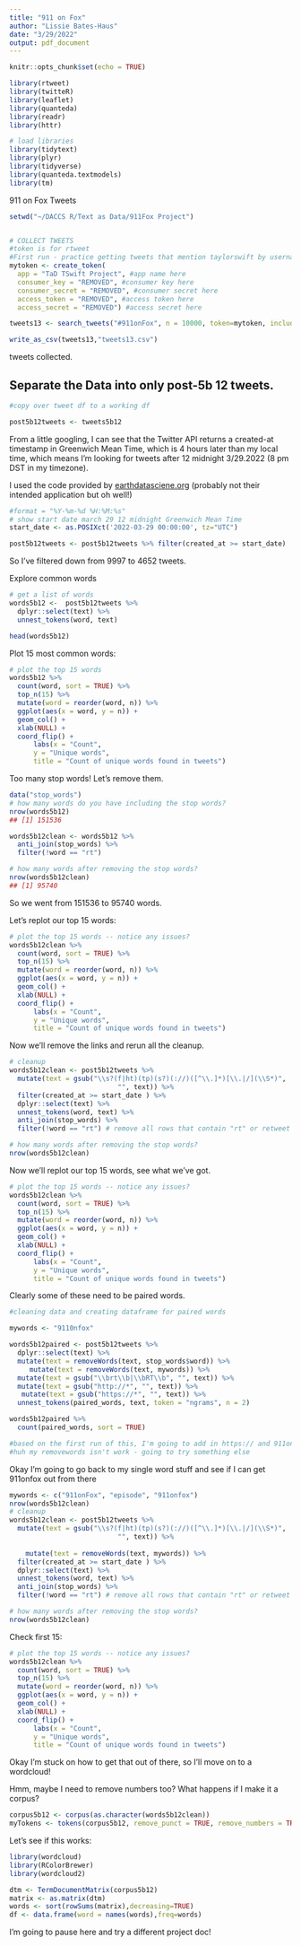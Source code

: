 ```yaml
---
title: "911 on Fox"
author: "Lissie Bates-Haus"
date: "3/29/2022"
output: pdf_document
---
```


```r
knitr::opts_chunk$set(echo = TRUE)
```

```r

library(rtweet)
library(twitteR)
library(leaflet)
library(quanteda)
library(readr)
library(httr)

# load libraries
library(tidytext)
library(plyr)
library(tidyverse)
library(quanteda.textmodels)
library(tm)

```

911 on Fox Tweets

```r

setwd("~/DACCS R/Text as Data/911Fox Project")


# COLLECT TWEETS
#token is for rtweet
#First run - practice getting tweets that mention taylorswift by username
mytoken <- create_token(
  app = "TaD TSwift Project", #app name here
  consumer_key = "REMOVED", #consumer key here
  consumer_secret = "REMOVED", #consumer secret here
  access_token = "REMOVED", #access token here
  access_secret = "REMOVED") #access secret here

tweets13 <- search_tweets("#911onFox", n = 10000, token=mytoken, include_rts = FALSE, lang = "en") 

write_as_csv(tweets13,"tweets13.csv")

```

tweets collected.

## Separate the Data into only post-5b 12 tweets.


```r

#copy over tweet df to a working df

post5b12tweets <- tweets5b12
```

From a little googling, I can see that the Twitter API returns a created-at timestamp in Greenwich Mean Time, which is 4 hours later than my local time, which means I'm looking for tweets after 12 midnight 3/29.2022 (8 pm DST in my timezone).

I used the code provided by [earthdatasciene.org](https://www.earthdatascience.org/courses/earth-analytics/get-data-using-apis/text-mine-colorado-flood-tweets-science-r/) (probably not their intended application but oh well!)

```r
#format = "%Y-%m-%d %H:%M:%s"
# show start date march 29 12 midnight Greenwich Mean Time
start_date <- as.POSIXct('2022-03-29 00:00:00', tz="UTC")

post5b12tweets <- post5b12tweets %>% filter(created_at >= start_date)

```

So I've filtered down from 9997 to 4652 tweets.

Explore common words

```r
# get a list of words
words5b12 <-  post5b12tweets %>%
  dplyr::select(text) %>%
  unnest_tokens(word, text)

head(words5b12)

```

Plot 15 most common words:

```r
# plot the top 15 words
words5b12 %>%
  count(word, sort = TRUE) %>%
  top_n(15) %>%
  mutate(word = reorder(word, n)) %>%
  ggplot(aes(x = word, y = n)) +
  geom_col() +
  xlab(NULL) +
  coord_flip() +
      labs(x = "Count",
      y = "Unique words",
      title = "Count of unique words found in tweets")
```
Too many stop words! Let's remove them.

```r

data("stop_words")
# how many words do you have including the stop words?
nrow(words5b12)
## [1] 151536

words5b12clean <- words5b12 %>%
  anti_join(stop_words) %>%
  filter(!word == "rt")

# how many words after removing the stop words?
nrow(words5b12clean)
## [1] 95740

```

So we went from 151536 to 95740 words.

Let's replot our top 15 words:

```r
# plot the top 15 words -- notice any issues?
words5b12clean %>%
  count(word, sort = TRUE) %>%
  top_n(15) %>%
  mutate(word = reorder(word, n)) %>%
  ggplot(aes(x = word, y = n)) +
  geom_col() +
  xlab(NULL) +
  coord_flip() +
      labs(x = "Count",
      y = "Unique words",
      title = "Count of unique words found in tweets")
```
Now we'll remove the links and rerun all the cleanup.

```r

# cleanup
words5b12clean <- post5b12tweets %>%
  mutate(text = gsub("\\s?(f|ht)(tp)(s?)(://)([^\\.]*)[\\.|/](\\S*)", 
                           "", text)) %>% 
  filter(created_at >= start_date ) %>% 
  dplyr::select(text) %>%
  unnest_tokens(word, text) %>% 
  anti_join(stop_words) %>%
  filter(!word == "rt") # remove all rows that contain "rt" or retweet

# how many words after removing the stop words?
nrow(words5b12clean)
```

Now we'll replot our top 15 words, see what we've got.

```r
# plot the top 15 words -- notice any issues?
words5b12clean %>%
  count(word, sort = TRUE) %>%
  top_n(15) %>%
  mutate(word = reorder(word, n)) %>%
  ggplot(aes(x = word, y = n)) +
  geom_col() +
  xlab(NULL) +
  coord_flip() +
      labs(x = "Count",
      y = "Unique words",
      title = "Count of unique words found in tweets")
```
Clearly some of these need to be paired words.

```r
#cleaning data and creating dataframe for paired words

mywords <- "9110nfox"

words5b12paired <- post5b12tweets %>%
  dplyr::select(text) %>%
  mutate(text = removeWords(text, stop_words$word)) %>%
     mutate(text = removeWords(text, mywords)) %>%
  mutate(text = gsub("\\brt\\b|\\bRT\\b", "", text)) %>%
  mutate(text = gsub("http://*", "", text)) %>%
   mutate(text = gsub("https://*", "", text)) %>%
  unnest_tokens(paired_words, text, token = "ngrams", n = 2)

words5b12paired %>%
  count(paired_words, sort = TRUE)

#based on the first run of this, I'm going to add in https:// and 911onfox to my removal list
#huh my removewords isn't work - going to try something else

```
Okay I'm going to go back to my single word stuff and see if I can get 911onfox out from there

```r

mywords <- c("911onFox", "episode", "911onfox")
nrow(words5b12clean)
# cleanup
words5b12clean <- post5b12tweets %>%
  mutate(text = gsub("\\s?(f|ht)(tp)(s?)(://)([^\\.]*)[\\.|/](\\S*)", 
                           "", text)) %>%
  
    mutate(text = removeWords(text, mywords)) %>%
  filter(created_at >= start_date ) %>% 
  dplyr::select(text) %>%
  unnest_tokens(word, text) %>% 
  anti_join(stop_words) %>%
  filter(!word == "rt") # remove all rows that contain "rt" or retweet

# how many words after removing the stop words?
nrow(words5b12clean)

```

Check first 15:

```r
# plot the top 15 words -- notice any issues?
words5b12clean %>%
  count(word, sort = TRUE) %>%
  top_n(15) %>%
  mutate(word = reorder(word, n)) %>%
  ggplot(aes(x = word, y = n)) +
  geom_col() +
  xlab(NULL) +
  coord_flip() +
      labs(x = "Count",
      y = "Unique words",
      title = "Count of unique words found in tweets")
```
Okay I'm stuck on how to get that out of there, so I'll move on to a wordcloud!

Hmm, maybe I need to remove numbers too? What happens if I make it a corpus?

```r

corpus5b12 <- corpus(as.character(words5b12clean))
myTokens <- tokens(corpus5b12, remove_punct = TRUE, remove_numbers = TRUE)

```

Let's see if this works:

```r

library(wordcloud)
library(RColorBrewer)
library(wordcloud2)

```

```r
dtm <- TermDocumentMatrix(corpus5b12) 
matrix <- as.matrix(dtm) 
words <- sort(rowSums(matrix),decreasing=TRUE) 
df <- data.frame(word = names(words),freq=words)
```
I'm going to pause here and try a different project doc!
